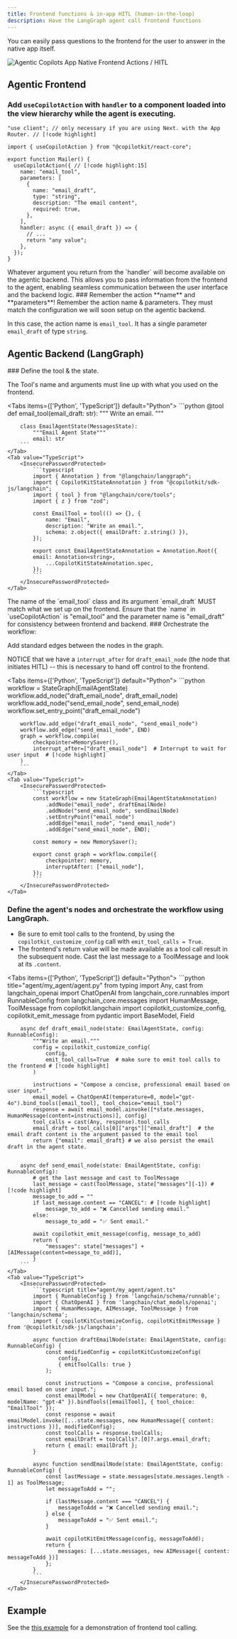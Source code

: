 ```yaml
---
title: Frontend functions & in-app HITL (human-in-the-loop)
description: Have the LangGraph agent call frontend functions
---
```


You can easily pass questions to the frontend for the user to answer in the native app itself.

<Frame className="my-2">
  <img
    src="/images/coagents/app-native-CoAgents-hitl.gif"
    alt="Agentic Copilots App Native Frontend Actions / HITL"
    className="w-3/4 mx-auto"
  />
</Frame>

## Agentic Frontend

<Steps>

<Step>

### Add `useCopilotAction` with `handler` to a component loaded into the view hierarchy while the agent is executing.

```tsx filename="app/Mailer.tsx"
"use client"; // only necessary if you are using Next. with the App Router. // [!code highlight]

import { useCopilotAction } from "@copilotkit/react-core";

export function Mailer() {
  useCopilotAction({ // [!code highlight:15]
    name: "email_tool",
    parameters: [
      {
        name: "email_draft",
        type: "string",
        description: "The email content",
        required: true,
      },
    ],
    handler: async ({ email_draft }) => {
      // ...
      return "any value";
    },
  });
}
```

<Callout type="info">
  Whatever argument you return from the `handler` will become available on the agentic backend. This allows you to pass information from the frontend to the agent, enabling seamless communication between the user interface and the backend logic.
</Callout>

</Step>


<Step>
### Remember the action **name** and **parameters**!
Remember the action name & parameters. They must match the configuration we will soon setup on the agentic backend.

In this case, the action name is `email_tool`. It has a single parameter `email_draft` of type `string`.

</Step>
</Steps>


## Agentic Backend (LangGraph)

<Steps>

<Step>
### Define the tool & the state.

The Tool's name and arguments must line up with what you used on the frontend.

<Tabs items={['Python', 'TypeScript']} default="Python">
    <Tab value="Python">
        ```python
        @tool
        def email_tool(email_draft: str):
            """
            Write an email.
            """

        class EmailAgentState(MessagesState):
            """Email Agent State"""
            email: str
        ```
    </Tab>
    <Tab value="TypeScript">
        <InsecurePasswordProtected>
            ```typescript
            import { Annotation } from "@langchain/langgraph";
            import { CopilotKitStateAnnotation } from "@copilotkit/sdk-js/langchain";
            import { tool } from "@langchain/core/tools";
            import { z } from "zod";

            const EmailTool = tool(() => {}, {
                name: "Email",
                description: "Write an email.",
                schema: z.object({ emailDraft: z.string() }),
            });

            export const EmailAgentStateAnnotation = Annotation.Root({
            email: Annotation<string>,
                ...CopilotKitStateAnnotation.spec,
            });
            ```
        </InsecurePasswordProtected>
    </Tab>
</Tabs>

<Callout type="warning">
  The name of the `email_tool` class and its argument `email_draft` MUST match what
  we set up on the frontend. Ensure that the `name` in `useCopilotAction` is
  "email_tool" and the parameter name is "email_draft" for consistency between
  frontend and backend.
</Callout>

</Step>

<Step>
### Orchestrate the workflow:

Add standard edges between the nodes in the graph.

NOTICE that we have a `interrupt_after` for `draft_email_node` (the node that initiates HITL) -- this is necessary to hand off control to the frontend.

<Tabs items={['Python', 'TypeScript']} default="Python">
    <Tab value="Python">
        ```python
        workflow = StateGraph(EmailAgentState)
        workflow.add_node("draft_email_node", draft_email_node)
        workflow.add_node("send_email_node", send_email_node)
        workflow.set_entry_point("draft_email_node")

        workflow.add_edge("draft_email_node", "send_email_node")
        workflow.add_edge("send_email_node", END)
        graph = workflow.compile(
            checkpointer=MemorySaver(),
            interrupt_after=["draft_email_node"]  # Interrupt to wait for user input  # [!code highlight]
        )
        ```
    </Tab>
    <Tab value="TypeScript">
        <InsecurePasswordProtected>
            ```typescript
            const workflow = new StateGraph(EmailAgentStateAnnotation)
                .addNode("email_node", draftEmailNode)
                .addNode("send_email_node", sendEmailNode)
                .setEntryPoint("email_node")
                .addEdge("email_node", "send_email_node")
                .addEdge("send_email_node", END);

            const memory = new MemorySaver();

            export const graph = workflow.compile({
                checkpointer: memory,
                interruptAfter: ["email_node"],
            });
            ```
        </InsecurePasswordProtected>
    </Tab>
</Tabs>

</Step>

<Step>

### Define the agent's nodes and orchestrate the workflow using LangGraph.

- Be sure to emit tool calls to the frontend, by using the `copilotkit_customize_config` call with `emit_tool_calls = True`.
- The frontend's return value will be made available as a tool call result in the subsequent node. Cast the last message to a ToolMessage and look at its `.content`.

<Tabs items={['Python', 'TypeScript']} default="Python">
    <Tab value="Python">
        ```python title="agent/my_agent/agent.py"
        from typing import Any, cast
        from langchain_openai import ChatOpenAI
        from langchain_core.runnables import RunnableConfig
        from langchain_core.messages import HumanMessage, ToolMessage
        from copilotkit.langchain import copilotkit_customize_config, copilotkit_emit_message
        from pydantic import BaseModel, Field

        async def draft_email_node(state: EmailAgentState, config: RunnableConfig):
            """Write an email."""
            config = copilotkit_customize_config(
                config,
                emit_tool_calls=True  # make sure to emit tool calls to the frontend # [!code highlight]
            )

            instructions = "Compose a concise, professional email based on user input."
            email_model = ChatOpenAI(temperature=0, model="gpt-4o").bind_tools([email_tool], tool_choice="email_tool")
            response = await email_model.ainvoke([*state.messages, HumanMessage(content=instructions)], config)
            tool_calls = cast(Any, response).tool_calls
            email_draft = tool_calls[0]["args"]["email_draft"]  # the email draft content is the argument passed to the email tool
            return {"email": email_draft} # we also persist the email draft in the agent state.


        async def send_email_node(state: EmailAgentState, config: RunnableConfig):
            # get the last message and cast to ToolMessage
            last_message = cast(ToolMessage, state["messages"][-1]) # [!code highlight]
            message_to_add = ""
            if last_message.content == "CANCEL": # [!code highlight]
                message_to_add = "❌ Cancelled sending email."
            else:
                message_to_add = "✅ Sent email."

            await copilotkit_emit_message(config, message_to_add)
            return {
                "messages": state["messages"] + [AIMessage(content=message_to_add)],
            }
        ```
    </Tab>
    <Tab value="TypeScript">
        <InsecurePasswordProtected>
            ```typescript title="agent/my_agent/agent.ts"
            import { RunnableConfig } from 'langchain/schema/runnable';
            import { ChatOpenAI } from 'langchain/chat_models/openai';
            import { HumanMessage, AIMessage, ToolMessage } from 'langchain/schema';
            import { copilotKitCustomizeConfig, copilotKitEmitMessage } from '@copilotkit/sdk-js/langchain';

            async function draftEmailNode(state: EmailAgentState, config: RunnableConfig) {
                const modifiedConfig = copilotKitCustomizeConfig(
                    config,
                    { emitToolCalls: true }
                );

                const instructions = "Compose a concise, professional email based on user input.";
                const emailModel = new ChatOpenAI({ temperature: 0, modelName: "gpt-4" }).bindTools([emailTool], { tool_choice: "EmailTool" });
                const response = await emailModel.invoke([...state.messages, new HumanMessage({ content: instructions })], modifiedConfig);
                const toolCalls = response.toolCalls;
                const emailDraft = toolCalls?.[0]?.args.email_draft;
                return { email: emailDraft };
            }

            async function sendEmailNode(state: EmailAgentState, config: RunnableConfig) {
                const lastMessage = state.messages[state.messages.length - 1] as ToolMessage;
                let messageToAdd = "";
                
                if (lastMessage.content === "CANCEL") {
                    messageToAdd = "❌ Cancelled sending email.";
                } else {
                    messageToAdd = "✅ Sent email.";
                }

                await copilotKitEmitMessage(config, messageToAdd);
                return {
                    messages: [...state.messages, new AIMessage({ content: messageToAdd })]
                };
            }
            ```
        </InsecurePasswordProtected>
    </Tab>
</Tabs>

</Step>

</Steps>

## Example

See the [this example](https://github.com/CopilotKit/CopilotKit/tree/main/examples/coagents-qa-native) for a demonstration of frontend tool calling.
